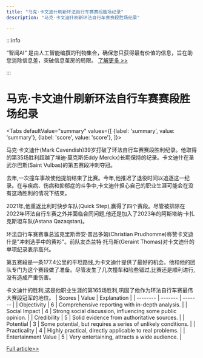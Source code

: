 ```yaml
---
title: "马克·卡文迪什刷新环法自行车赛赛段胜场纪录"
description: "马克·卡文迪什刷新环法自行车赛赛段胜场纪录"

---
```



:::info

“智闻AI“ 是由人工智能编撰的刊物集合，确保您只获得最有价值的信息，旨在助您消除信息差，突破信息茧房的局限。  [了解更多 >>](/)

:::

# 马克·卡文迪什刷新环法自行车赛赛段胜场纪录


<Tabs
	defaultValue="summary"
	values={[
	{label: 'summary', value: 'summary'},
	{label: 'score', value: 'score'},
]}>
<TabItem value="summary">


马克·卡文迪什(Mark Cavendish)39岁打破了环法自行车赛赛段胜利纪录。他取得的第35场胜利超越了埃迪·莫克斯(Eddy Merckx)长期保持的纪录。卡文迪什在圣武尔巴斯(Saint Vulbas)的第五赛段冲刺夺冠。

去年,一次撞车事故使他提前结束了比赛。今年,他推迟了退役时间以追逐这一纪录。在与疾病、伤病和抑郁症的斗争中,卡文迪什担心自己的职业生涯可能会在没有这场胜利的情况下结束。

2021年,他重返比利时快步车队(Quick Step),赢得了四个赛段。尽管被排除在2022年环法自行车赛之外并面临合同问题,他还是加入了2023年的阿斯塔纳·卡扎克斯坦车队(Astana Qazaqstan)。

环法自行车赛赛事总监克里斯蒂安·普吕多姆(Christian Prudhomme)称赞卡文迪什是"冲刺选手中的黄衫"。前队友杰兰特·托马斯(Geraint Thomas)对卡文迪什的单项纪录表示高兴。

第五赛段是一条177.4公里的平坦路线,为卡文迪什提供了最好的机会。他和他的团队专门为这个赛段做了准备。尽管发生了几次撞车和险些错过,比赛还是顺利进行,没有造成严重伤害。

卡文迪什的胜利,这是他职业生涯的第165场胜利,巩固了他作为环法自行车赛最伟大赛段冠军的地位。
</TabItem>
<TabItem value="score">
	| Scores     | Value   | Explanation |
	| -------- | ------- | ------- |
	| Objectivity  | 6    | Comprehensive reporting with in-depth analysis.    |
	| Social Impact | 4     | Strong social discussion, influencing some public opinion.    |
	| Credibility    | 5    | Solid evidence from authoritative sources.    |
	| Potential    | 3    | Some potential, but requires a series of unlikely conditions.    |
	| Practicality    | 4    | Highly practical, directly applicable to real problems.    |
	| Entertainment Value    | 5    | Very entertaining, attracts a wide audience.    |
</TabItem>
</Tabs>

[Full article>>](https://www.bbc.com/sport/cycling/articles/c2q05e2e920o)
